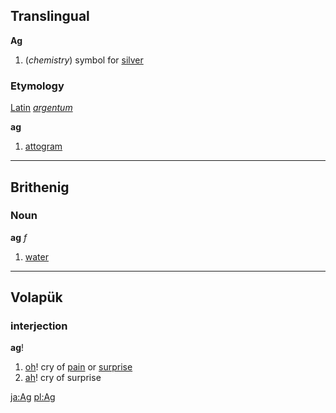 ==Translingual==
'''Ag'''
#(''chemistry'') symbol for [[silver]]

===Etymology===
[[Latin]] ''[[argentum]]''

'''ag'''
#[[attogram]]

----
==Brithenig==
===Noun===
'''ag''' ''f''

#[[water]]
----
==Volapük==
===interjection===
'''ag'''!

# [[oh]]! cry of [[pain]] or [[surprise]]
# [[ah]]! cry of surprise

[[ja:Ag]]
[[pl:Ag]]